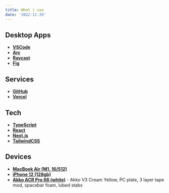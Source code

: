 ```yaml
---
title: What i use
date: '2022-11-29'
---
```


## Desktop Apps

- [**VSCode**](https://code.visualstudio.com)
- [**Arc**](https://arc.net)
- [**Raycast**](https://www.raycast.com)
- [**Fig**](https://fig.io)

## Services

- [**GitHub**](https://github.com)
- [**Vercel**](https://vercel.com)

## Tech

- [**TypeScript**](https://www.typescriptlang.org)
- [**React**](https://reactjs.org)
- [**Next.js**](https://nextjs.org)
- [**TailwindCSS**](https://tailwindcss.com)

## Devices

- [**MacBook Air (M1, 16/512)**](https://www.apple.com/shop/buy-mac/macbook-air/m1-chip)
- [**iPhone 12 (128gb)**](https://www.apple.com/shop/buy-iphone/iphone-12)
- [**Akko ACR Pro 68 (white)**](https://en.akkogear.com/product/acr-pro-68-mechanical-keyboard) -
  Akko V3 Cream Yellow, PC plate, 3 layer tape mod, spacebar foam, lubed stabs
